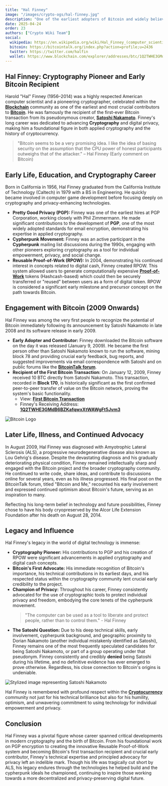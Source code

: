 ```yaml
---
title: "Hal Finney"
image: "/images/crypto-ogs/hal-finney.jpg"
description: "One of the earliest adopters of Bitcoin and widely believed to be one of the most influential figures in crypto history."
date: 2025-04-24
order: 23
authors: ["Crypto Wiki Team"]
social:
  wikipedia: https://en.wikipedia.org/wiki/Hal_Finney_(computer_scientist)
  bitcoin: https://bitcointalk.org/index.php?action=profile;u=2436
  twitter: https://twitter.com/halfin
  wallet: https://www.blockchain.com/explorer/addresses/btc/1Q2TWHE3GMdB6BZKafqwxXtWAWgFt5Jvm3
---
```


## **Hal Finney: Cryptography Pioneer and Early Bitcoin Recipient**

Harold "Hal" Finney (1956–2014) was a highly respected American computer scientist and a pioneering cryptographer, celebrated within the **[Blockchain](/posts/what-is-blockchain)** community as one of the earliest and most crucial contributors to **[Bitcoin](/posts/what-is-bitcoin)**. He was famously the recipient of the first-ever Bitcoin transaction from its pseudonymous creator, **[Satoshi Nakamoto](/crypto-ogs/satoshi-nakamoto)**. Finney's long career was dedicated to advancing **Cryptography** and digital privacy, making him a foundational figure in both applied cryptography and the history of cryptocurrency.

> "Bitcoin seems to be a very promising idea. I like the idea of basing security on the assumption that the CPU power of honest participants outweighs that of the attacker." – Hal Finney (Early comment on Bitcoin)

## **Early Life, Education, and Cryptography Career**

Born in California in 1956, Hal Finney graduated from the California Institute of Technology (Caltech) in 1979 with a BS in Engineering. He quickly became involved in computer game development before focusing deeply on cryptography and privacy-enhancing technologies.

- **Pretty Good Privacy (PGP):** Finney was one of the earliest hires at PGP Corporation, working closely with Phil Zimmermann. He made significant contributions to the development of **PGP**, one of the most widely adopted standards for email encryption, demonstrating his expertise in applied cryptography.
- **Cypherpunk Movement:** Finney was an active participant in the **Cypherpunk** mailing list discussions during the 1990s, engaging with other pioneers exploring cryptography as a tool for individual empowerment, privacy, and social change.
- **Reusable Proof-of-Work (RPOW):** In 2004, demonstrating his continued interest in concepts related to digital cash, Finney created RPOW. This system allowed users to generate computationally expensive **[Proof-of-Work](/posts/common-crypto-terms)** tokens (Hashcash-based) which could then be securely transferred or "reused" between users as a form of digital token. RPOW is considered a significant early milestone and precursor concept on the path towards Bitcoin.

## **Engagement with Bitcoin (2009 Onwards)**

Hal Finney was among the very first people to recognize the potential of Bitcoin immediately following its announcement by Satoshi Nakamoto in late 2008 and its software release in early 2009.

- **Early Adopter and Contributor:** Finney downloaded the Bitcoin software on the day it was released (January 9, 2009). He became the first person other than Satoshi Nakamoto known to run the software, mining block 78 and providing crucial early feedback, bug reports, and suggested improvements via email correspondence with Satoshi and on public forums like the **[BitcoinTalk forum](https://bitcointalk.org/index.php?action=profile;u=2436)**.
- **Recipient of the First Bitcoin Transaction:** On January 12, 2009, Finney received 10 BTC directly from Satoshi Nakamoto. This transaction, recorded in **Block 170**, is historically significant as the first confirmed peer-to-peer transfer of value on the Bitcoin network, proving the system's basic functionality.
  - View: **[First Bitcoin Transaction](https://www.blockchain.com/explorer/transactions/btc/f4184fc596403b9d638783cf57adfe4c75c605f6356fbc91338530e9831e9e16)**
  - Finney's Receiving Address: **[1Q2TWHE3GMdB6BZKafqwxXtWAWgFt5Jvm3](https://www.blockchain.com/explorer/addresses/btc/1Q2TWHE3GMdB6BZKafqwxXtWAWgFt5Jvm3)**

![Bitcoin Logo](/images/posts/bitcoin.jpg)

## **Later Life, Illness, and Continued Advocacy**

In August 2009, Hal Finney was diagnosed with Amyotrophic Lateral Sclerosis (ALS), a progressive neurodegenerative disease also known as Lou Gehrig's disease. Despite the devastating diagnosis and his gradually deteriorating physical condition, Finney remained intellectually sharp and engaged with the Bitcoin project and the broader cryptography community. He continued to write code, share ideas, and contribute to discussions online for several years, even as his illness progressed. His final post on the BitcoinTalk forum, titled "Bitcoin and Me," recounted his early involvement and expressed continued optimism about Bitcoin's future, serving as an inspiration to many.

Reflecting his long-term belief in technology and future possibilities, Finney chose to have his body cryopreserved by the Alcor Life Extension Foundation after his death on August 28, 2014.

## **Legacy and Influence**

Hal Finney's legacy in the world of digital technology is immense:

- **Cryptography Pioneer:** His contributions to PGP and his creation of RPOW were significant advancements in applied cryptography and digital cash concepts.
- **Bitcoin's First Advocate:** His immediate recognition of Bitcoin's importance, his technical contributions in its earliest days, and his respected status within the cryptography community lent crucial early credibility to the project.
- **Champion of Privacy:** Throughout his career, Finney consistently advocated for the use of cryptographic tools to protect individual privacy and freedom, embodying the core tenets of the cypherpunk movement.
  > "The computer can be used as a tool to liberate and protect people, rather than to control them." - Hal Finney
- **The Satoshi Question:** Due to his deep technical skills, early involvement, cypherpunk background, and geographic proximity to Dorian Nakamoto (another individual mistakenly identified as Satoshi), Finney remains one of the most frequently speculated candidates for being Satoshi Nakamoto, or part of a group operating under that pseudonym. Finney consistently and credibly **denied** being Satoshi during his lifetime, and no definitive evidence has ever emerged to prove otherwise. Regardless, his close connection to Bitcoin's origins is undeniable.

![Stylized image representing Satoshi Nakamoto](/images/posts/satoshi-nakamoto.jpg)

Hal Finney is remembered with profound respect within the **[Cryptocurrency](/posts/what-is-cryptocurrency)** community not just for his technical brilliance but also for his humility, optimism, and unwavering commitment to using technology for individual empowerment and privacy.

## **Conclusion**

Hal Finney was a pivotal figure whose career spanned critical developments in modern cryptography and the birth of Bitcoin. From his foundational work on PGP encryption to creating the innovative Reusable Proof-of-Work system and becoming Bitcoin's first transaction recipient and crucial early contributor, Finney's technical expertise and principled advocacy for privacy left an indelible mark. Though his life was tragically cut short by ALS, his legacy endures through the technologies he helped build and the cypherpunk ideals he championed, continuing to inspire those working towards a more decentralized and privacy-preserving digital future.
